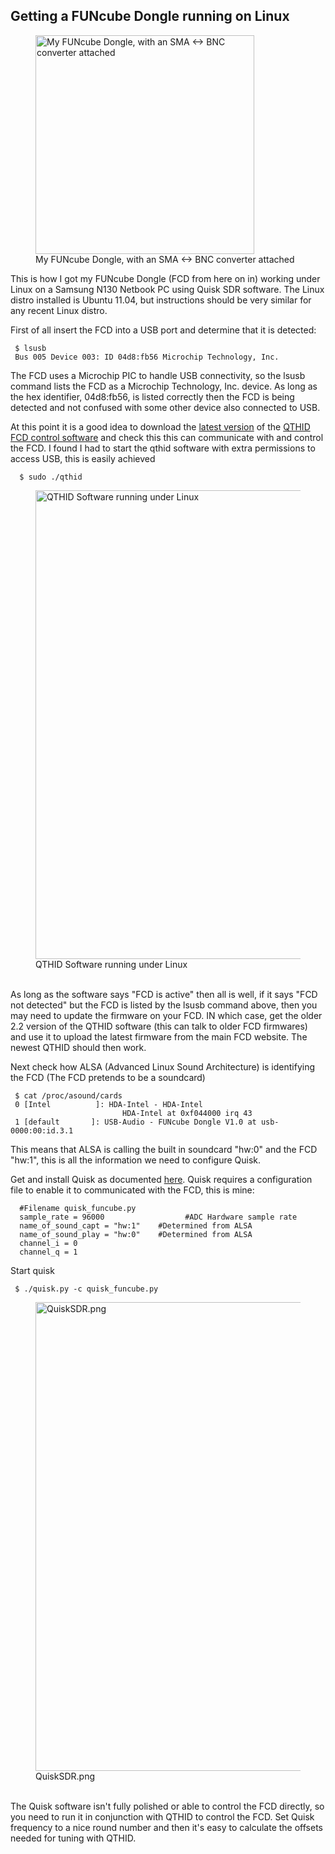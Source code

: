 == Getting a FUNcube Dongle running on Linux ==
[[File:FUNcube-Dongle.jpg|thumb|350px|My FUNcube Dongle, with an SMA <-> BNC converter attached]]

This is how I got my FUNcube Dongle (FCD from here on in) working under Linux on a Samsung N130 Netbook PC using Quisk SDR software. The Linux distro installed is Ubuntu 11.04, but instructions should be very similar for any recent Linux distro. 

First of all insert the FCD into a USB port and determine that it is detected:
  $ lsusb
  Bus 005 Device 003: ID 04d8:fb56 Microchip Technology, Inc.
The FCD uses a Microchip PIC to handle USB connectivity, so the lsusb command lists the FCD as a Microchip Technology, Inc. device. As long as the hex identifier, 04d8:fb56, is listed correctly then the FCD is being detected and not confused with some other device also connected to USB.

At this point it is a good idea to download the [https://sourceforge.net/projects/qthid/files/ latest version] of the [http://www.oz9aec.net/index.php/funcube-dongle/qthid-fcd-controller QTHID FCD control software] and check this this can communicate with and control the FCD. I found I had to start the qthid software with extra permissions to access USB, this is easily achieved 
   $ sudo ./qthid

[[File:Qthid.png|thumb|750px|QTHID Software running under Linux]]

<br style="clear: both" />As long as the software says "FCD is active" then all is well, if it says "FCD not detected" but the FCD is listed by the lsusb command above, then you may need to update the firmware on your FCD. IN which case, get the older 2.2 version of the QTHID software (this can talk to older FCD firmwares) and use it to upload the latest firmware from the main FCD website. The newest QTHID should then work.


Next check how ALSA (Advanced Linux Sound Architecture) is identifying the FCD (The FCD pretends to be a soundcard)
  $ cat /proc/asound/cards
  0 [Intel          ]: HDA-Intel - HDA-Intel
                          HDA-Intel at 0xf044000 irq 43
  1 [default       ]: USB-Audio - FUNcube Dongle V1.0 at usb-0000:00:id.3.1
This means that ALSA is calling the built in soundcard "hw:0" and the FCD "hw:1", this is all the information we need to configure Quisk.

Get and install Quisk as documented [http://james.ahlstrom.name/quisk/ here]. Quisk requires a configuration file to enable it to communicated with the FCD, this is mine:
   
   #Filename quisk_funcube.py
   sample_rate = 96000                  #ADC Hardware sample rate
   name_of_sound_capt = "hw:1"    #Determined from ALSA
   name_of_sound_play = "hw:0"    #Determined from ALSA
   channel_i = 0
   channel_q = 1

Start quisk
  $ ./quisk.py -c quisk_funcube.py
[[File:QuiskSDR.png|thumb|750px]]

<br style="clear: both" />The Quisk software isn't fully polished or able to control the FCD directly, so you need to run it in conjunction with QTHID to control the FCD. Set Quisk frequency to a nice round number and then it's easy to calculate the offsets needed for tuning with QTHID.